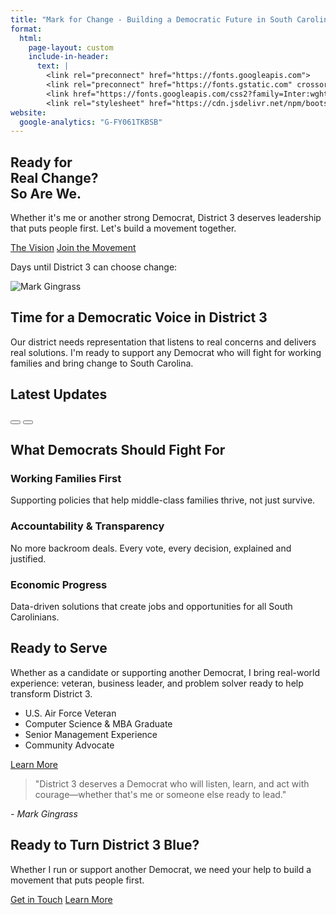 ```yaml
---
title: "Mark for Change - Building a Democratic Future in South Carolina"
format:
  html:
    page-layout: custom
    include-in-header:
      text: |
        <link rel="preconnect" href="https://fonts.googleapis.com">
        <link rel="preconnect" href="https://fonts.gstatic.com" crossorigin>
        <link href="https://fonts.googleapis.com/css2?family=Inter:wght@400;500;600;700;800&display=swap" rel="stylesheet">
        <link rel="stylesheet" href="https://cdn.jsdelivr.net/npm/bootstrap-icons@1.10.0/font/bootstrap-icons.css">
website:
  google-analytics: "G-FY061TKBSB"
---
```


```{=html}
<!-- Hero Section -->
<section class="hero-section">
  <div class="hero-background"></div>
  <div class="container hero-content">
    <div class="row align-items-center min-vh-100">
      <div class="col-lg-7">
        <h1 class="hero-title">
          Ready for<br>
          <span class="text-gradient">Real Change?</span><br>
          So Are We.
        </h1>
        <p class="hero-subtitle">
          Whether it's me or another strong Democrat, District 3 deserves leadership that puts people first. Let's build a movement together.
        </p>
        <div class="hero-buttons">
          <a href="#platform" class="btn btn-primary btn-lg">The Vision</a>
          <a href="#volunteer" class="btn btn-outline-light btn-lg">Join the Movement</a>
        </div>
        <div class="countdown-container mt-4">
          <p class="countdown-label">Days until District 3 can choose change:</p>
          <div id="countdown-timer" class="countdown-display"></div>
        </div>
      </div>
      <div class="col-lg-5">
        <img src="images/markforchange.jpg" alt="Mark Gingrass" class="hero-image">
      </div>
    </div>
  </div>
</section>

<!-- Key Message Section -->
<section class="message-section">
  <div class="container">
    <div class="message-card">
      <h2 class="section-title text-center">Time for a Democratic Voice in District 3</h2>
      <p class="lead text-center">
        Our district needs representation that listens to real concerns and delivers real solutions. 
        I'm ready to support any Democrat who will fight for working families and bring change to South Carolina.
      </p>
    </div>
  </div>
</section>

<!-- Latest Blog Posts - Horizontal Scroll -->
<section class="blog-section">
  <div class="container-fluid">
    <h2 class="section-title">Latest Updates</h2>
    <div class="blog-scroll-container">
      <div class="blog-scroll" id="blogScroll">
        <!-- Blog posts will be dynamically loaded here -->
      </div>
    </div>
    <div class="blog-nav">
      <button class="blog-nav-btn prev" onclick="scrollBlogs('prev')">
        <i class="bi bi-chevron-left"></i>
      </button>
      <button class="blog-nav-btn next" onclick="scrollBlogs('next')">
        <i class="bi bi-chevron-right"></i>
      </button>
    </div>
  </div>
</section>

<!-- Platform Section -->
<section id="platform" class="platform-section">
  <div class="container">
    <h2 class="section-title text-center">What Democrats Should Fight For</h2>
    <div class="row g-4">
      <div class="col-md-4">
        <div class="platform-card">
          <div class="platform-icon">
            <i class="bi bi-people-fill"></i>
          </div>
          <h3>Working Families First</h3>
          <p>Supporting policies that help middle-class families thrive, not just survive.</p>
        </div>
      </div>
      <div class="col-md-4">
        <div class="platform-card">
          <div class="platform-icon">
            <i class="bi bi-shield-check"></i>
          </div>
          <h3>Accountability & Transparency</h3>
          <p>No more backroom deals. Every vote, every decision, explained and justified.</p>
        </div>
      </div>
      <div class="col-md-4">
        <div class="platform-card">
          <div class="platform-icon">
            <i class="bi bi-graph-up-arrow"></i>
          </div>
          <h3>Economic Progress</h3>
          <p>Data-driven solutions that create jobs and opportunities for all South Carolinians.</p>
        </div>
      </div>
    </div>
  </div>
</section>

<!-- About Section -->
<section class="about-section">
  <div class="container">
    <div class="row align-items-center">
      <div class="col-lg-6">
        <h2 class="section-title">Ready to Serve</h2>
        <p class="lead">
          Whether as a candidate or supporting another Democrat, I bring real-world experience: veteran, business leader, and problem solver ready to help transform District 3.
        </p>
        <ul class="experience-list">
          <li>U.S. Air Force Veteran</li>
          <li>Computer Science & MBA Graduate</li>
          <li>Senior Management Experience</li>
          <li>Community Advocate</li>
        </ul>
        <a href="about.html" class="btn btn-primary">Learn More</a>
      </div>
      <div class="col-lg-6">
        <div class="quote-card">
          <blockquote>
            "District 3 deserves a Democrat who will listen, learn, and act with courage—whether that's me or someone else ready to lead."
          </blockquote>
          <cite>- Mark Gingrass</cite>
        </div>
      </div>
    </div>
  </div>
</section>

<!-- Call to Action Section -->
<section id="volunteer" class="cta-section">
  <div class="container">
    <div class="cta-card">
      <h2 class="cta-title">Ready to Turn District 3 Blue?</h2>
      <p class="cta-subtitle">
        Whether I run or support another Democrat, we need your help to build a movement that puts people first.
      </p>
      <div class="cta-buttons">
        <a href="contact.html" class="btn btn-light btn-lg">Get in Touch</a>
        <a href="#platform" class="btn btn-outline-light btn-lg">Learn More</a>
      </div>
    </div>
  </div>
</section>

<!-- Scripts -->
<script>
// Countdown Timer
function updateCountdown() {
  const electionDate = new Date("Nov 3, 2026 00:00:00").getTime();
  const now = new Date().getTime();
  const distance = electionDate - now;
  
  const days = Math.floor(distance / (1000 * 60 * 60 * 24));
  
  document.getElementById("countdown-timer").innerHTML = `<span class="countdown-number">${days}</span> <span class="countdown-text">days</span>`;
  
  if (distance < 0) {
    document.getElementById("countdown-timer").innerHTML = "TODAY IS THE DAY!";
  }
}

setInterval(updateCountdown, 1000);
updateCountdown();

// Blog Scroll Functions
async function loadBlogPosts() {
  try {
    const response = await fetch('posts.json');
    const posts = await response.json();
    const blogScroll = document.getElementById('blogScroll');
    
    // Take the latest 6 posts
    const latestPosts = posts.slice(0, 6);
    
    latestPosts.forEach(post => {
      const postCard = `
        <div class="blog-card">
          <div class="blog-date">${formatDate(post.date)}</div>
          <h3 class="blog-title">${post.title}</h3>
          <p class="blog-excerpt">${post.description || 'Read more...'}</p>
          <a href="${post.path}" class="blog-link">Read More <i class="bi bi-arrow-right"></i></a>
        </div>
      `;
      blogScroll.innerHTML += postCard;
    });
  } catch (error) {
    // Fallback to sample posts if posts.json doesn't exist yet
    const samplePosts = [
      {
        date: '2025-08-20',
        title: 'The Consolidation Pendulum: Finding Balance in an Age of Endless Reorganization',
        description: 'Corporate consolidation and government reorganization isn\'t inherently good or bad. It\'s about finding the right balance.',
        path: 'posts/2025-08-20-consolidation-balance/'
      },
      {
        date: '2025-08-04',
        title: 'The Epstein Files: Why Transparency Matters',
        description: 'Congressional battles over releasing files expose troubling priorities.',
        path: 'posts/2025-08-04-epstein-files-accountability/'
      },
      {
        date: '2025-08-01',
        title: 'Why Vote Democrat in a Red State?',
        description: 'Building a future that works for all South Carolinians.',
        path: 'posts/2025-08-01-why-vote-democrat-building-future/'
      }
    ];
    
    const blogScroll = document.getElementById('blogScroll');
    samplePosts.forEach(post => {
      const postCard = `
        <div class="blog-card">
          <div class="blog-date">${formatDate(post.date)}</div>
          <h3 class="blog-title">${post.title}</h3>
          <p class="blog-excerpt">${post.description}</p>
          <a href="${post.path}" class="blog-link">Read More <i class="bi bi-arrow-right"></i></a>
        </div>
      `;
      blogScroll.innerHTML += postCard;
    });
  }
}

function formatDate(dateString) {
  const date = new Date(dateString);
  return date.toLocaleDateString('en-US', { month: 'short', day: 'numeric', year: 'numeric' });
}

function scrollBlogs(direction) {
  const container = document.querySelector('.blog-scroll');
  const scrollAmount = 320; // Width of one card plus gap
  
  if (direction === 'prev') {
    container.scrollBy({ left: -scrollAmount, behavior: 'smooth' });
  } else {
    container.scrollBy({ left: scrollAmount, behavior: 'smooth' });
  }
}

// Load blog posts on page load
document.addEventListener('DOMContentLoaded', loadBlogPosts);
</script>
```